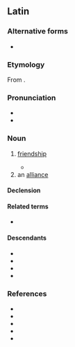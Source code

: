 ==Latin==

===Alternative forms===
* {{alter|la|amīcicia||medieval}}

===Etymology===
From {{af|la|amīcus|-itia|t1=friendly}}.

===Pronunciation===
* {{la-IPA|amīcitia|eccl=1}}
* {{audio|la|la-cls-amicitia.ogg|Audio (Classical)}}

===Noun===
{{la-noun|amīcitia<1>}}

# [[friendship]]
#: {{syn|la|familiāritās}}
#: {{ant|la|simultās|hostīlitās|inimīcitia|āversiō}}
#: {{uxi|la|'''Amicitiam''' {{l|la|alicui}} {{l|la|renuntio}}|t=to [[abandon]] one's '''friendship'''}}
#* {{Q|la|Julius Caesar|Bello Gallico|1|44|quote='''Amicitiam''' populi Romani sibi ornamento et praesidio, non detrimento esse oportere, atque se hac spe petisse.|trans=That the friendship of the Roman people ought to prove to him an ornament and a safeguard, not a detriment; and that he sought it with that expectation.}}
# an [[alliance]]
#: {{syn|la|societās|cōnsociātiō}}

====Declension====
{{la-ndecl|amīcitia<1>}}

====Related terms====
* {{l|la|amō}}

====Descendants====
* {{desc|it|amicizia|bor=1}}
* {{desc|pt|amicícia|bor=1}}
* {{desc|ro|amiciție|bor=1}}
* {{desc|es|amicicia|bor=1}}

===References===
* {{R:L&S}}
* {{R:Elementary Lewis}}
* {{R:du Cange}}
* {{R:Gaffiot}}
* {{R:M&A}}